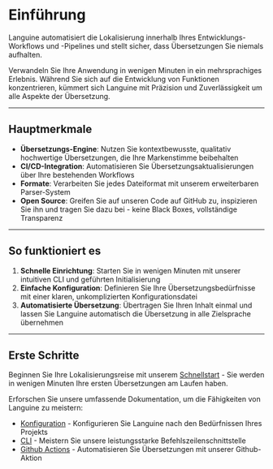 # Einführung

Languine automatisiert die Lokalisierung innerhalb Ihres Entwicklungs-Workflows und -Pipelines und stellt sicher, dass Übersetzungen Sie niemals aufhalten.

Verwandeln Sie Ihre Anwendung in wenigen Minuten in ein mehrsprachiges Erlebnis. Während Sie sich auf die Entwicklung von Funktionen konzentrieren, kümmert sich Languine mit Präzision und Zuverlässigkeit um alle Aspekte der Übersetzung.

---

## Hauptmerkmale

- **Übersetzungs-Engine**: Nutzen Sie kontextbewusste, qualitativ hochwertige Übersetzungen, die Ihre Markenstimme beibehalten
- **CI/CD-Integration**: Automatisieren Sie Übersetzungsaktualisierungen über Ihre bestehenden Workflows
- **Formate**: Verarbeiten Sie jedes Dateiformat mit unserem erweiterbaren Parser-System
- **Open Source**: Greifen Sie auf unseren Code auf GitHub zu, inspizieren Sie ihn und tragen Sie dazu bei - keine Black Boxes, vollständige Transparenz

---

## So funktioniert es

1. **Schnelle Einrichtung**: Starten Sie in wenigen Minuten mit unserer intuitiven CLI und geführten Initialisierung
2. **Einfache Konfiguration**: Definieren Sie Ihre Übersetzungsbedürfnisse mit einer klaren, unkomplizierten Konfigurationsdatei
3. **Automatisierte Übersetzung**: Übertragen Sie Ihren Inhalt einmal und lassen Sie Languine automatisch die Übersetzung in alle Zielsprache übernehmen

---

## Erste Schritte

Beginnen Sie Ihre Lokalisierungsreise mit unserem [Schnellstart](/docs/quickstart) - Sie werden in wenigen Minuten Ihre ersten Übersetzungen am Laufen haben.

Erforschen Sie unsere umfassende Dokumentation, um die Fähigkeiten von Languine zu meistern:

- [Konfiguration](/docs/configuration) - Konfigurieren Sie Languine nach den Bedürfnissen Ihres Projekts
- [CLI](/docs/cli) - Meistern Sie unsere leistungsstarke Befehlszeilenschnittstelle
- [Github Actions](/docs/github-actions) - Automatisieren Sie Übersetzungen mit unserer Github-Aktion
